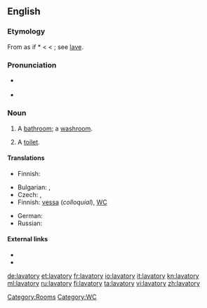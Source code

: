 ==English==

===Etymology===
From {{etyl|la}} as if *{{term||lavatorius}} < {{etyl|LL.}} {{term|lavator||a clothes washer}} < {{term|lavo|lavō|wash|lang=la}}; see [[lave]].

===Pronunciation===
* {{a|UK}} {{IPA|/ˈlæv.ə.tri/|/ˈlæv.ə.təɹ.i/}}
* {{a|US}} {{IPA|/ˈlæv.ə.tɔɹ.i/}}

===Noun===
{{en-noun|lavatories}}

# A [[bathroom]]; a [[washroom]].
# {{British|Australia}} A [[toilet]].

====Translations====
{{trans-top|bathroom}}
* Finnish: {{t-|fi|kylpyhuone}}
{{trans-mid}}
{{trans-bottom}}

{{trans-top|toilet}}
* Bulgarian: {{t|bg|нужник|m|tr=núžnik}},  {{t|bg|клозет|m|tr=klozét}}
* Czech: {{t-|cs|záchod|m}}, {{t+|cs|WC}}
* Finnish: [[vessa]] (''colloquial''), [[WC]]
{{trans-mid}}
* German: {{t|de|Wasserklosett|n}}
* Russian: {{t+|ru|уборная|f|tr=ubórnaja}}
{{trans-bottom}}

====External links====
* {{R:Webster 1913}}
* {{R:Century 1911}}

[[Category:Rooms]]
[[Category:WC]]

[[de:lavatory]]
[[et:lavatory]]
[[fr:lavatory]]
[[io:lavatory]]
[[it:lavatory]]
[[kn:lavatory]]
[[ml:lavatory]]
[[ru:lavatory]]
[[fi:lavatory]]
[[ta:lavatory]]
[[vi:lavatory]]
[[zh:lavatory]]
